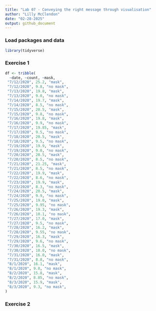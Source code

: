 ```yaml
---
title: "Lab 07 - Conveying the right message through visualisation"
author: "Lilly McClendon"
date: "02-28-2025"
output: github_document
---
```


### Load packages and data

```r
library(tidyverse) 
```

### Exercise 1

```r
df <- tribble(
  ~date, ~count, ~mask,
 "7/12/2020", 25.2, "mask", 
 "7/12/2020", 9.8, "no mask",
 "7/13/2020", 19.8, "mask",
 "7/13/2020", 9.0, "no mask", 
 "7/14/2020", 19.7, "mask", 
 "7/14/2020", 8.5, "no mask",
 "7/15/2020", 20.5, "mask",
 "7/15/2020", 9.8, "no mask", 
 "7/16/2020", 19.8, "mask", 
 "7/16/2020", 9.9, "no mask",
 "7/17/2020", 19.85, "mask",
 "7/17/2020", 9.5, "no mask", 
 "7/18/2020", 20.5, "mask", 
 "7/18/2020", 9.5, "no mask",
 "7/19/2020", 19.9, "mask",
 "7/19/2020", 9.0, "no mask", 
 "7/20/2020", 20.5, "mask", 
 "7/20/2020", 8.5, "no mask",
 "7/21/2020", 21.25, "mask",
 "7/21/2020", 8.5, "no mask", 
 "7/22/2020", 19.9, "mask", 
 "7/22/2020", 8.6, "no mask",
 "7/23/2020", 19.9, "mask",
 "7/23/2020", 8.3, "no mask", 
 "7/24/2020", 20.5, "mask", 
 "7/24/2020", 9.9, "no mask",
 "7/25/2020", 19.0, "mask",
 "7/25/2020", 9.95, "no mask", 
 "7/26/2020", 19.3, "mask", 
 "7/26/2020", 10.1, "no mask",
 "7/27/2020", 17.0, "mask",
 "7/27/2020", 9.5, "no mask",
 "7/28/2020", 16.2, "mask",
 "7/28/2020", 9.55, "no mask",
 "7/29/2020", 16.3, "mask",
 "7/29/2020", 9.6, "no mask",
 "7/30/2020", 16.5, "mask", 
 "7/30/2020", 10.0, "no mask",
 "7/31/2020", 16.0, "mask",
 "7/31/2020", 8.8, "no mask",
 "8/1/2020", 16.1, "mask",
 "8/1/2020", 9.0, "no mask",
 "8/2/2020", 15.8, "mask",
 "8/2/2020", 8.85, "no mask",
 "8/3/2020", 15.9, "mask",
 "8/3/2020", 9.3, "no mask",
)
```

### Exercise 2

